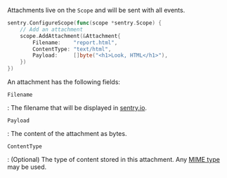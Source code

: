 Attachments live on the `Scope` and will be sent with all events.

```go
sentry.ConfigureScope(func(scope *sentry.Scope) {
	// Add an attachment
	scope.AddAttachment(&Attachment{
		Filename:    "report.html",
		ContentType: "text/html",
		Payload:     []byte("<h1>Look, HTML</h1>"),
	})
})
```

An attachment has the following fields:

`Filename`

: The filename that will be displayed in [sentry.io](https://sentry.io).

`Payload`

: The content of the attachment as bytes.

`ContentType`

: (Optional) The type of content stored in this attachment. Any [MIME
type](https://www.iana.org/assignments/media-types/media-types.xhtml) may be
used.
